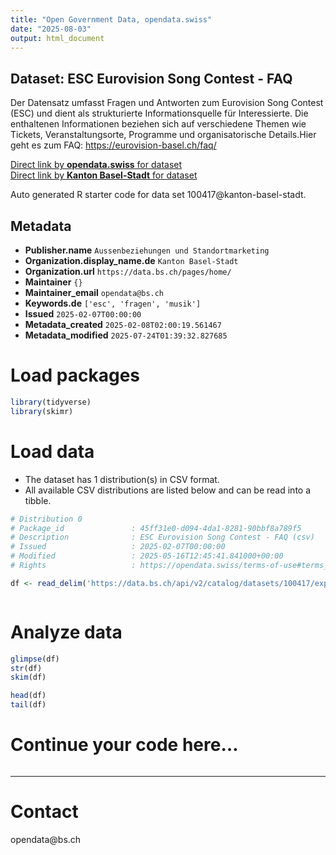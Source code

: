 ```yaml
---
title: "Open Government Data, opendata.swiss"
date: "2025-08-03"
output: html_document
---
```


## Dataset: ESC Eurovision Song Contest - FAQ

Der Datensatz umfasst Fragen und Antworten zum Eurovision Song Contest (ESC) und dient als strukturierte Informationsquelle für Interessierte. Die enthaltenen Informationen beziehen sich auf verschiedene Themen wie Tickets, Veranstaltungsorte, Programme und organisatorische Details.Hier geht es zum FAQ: [https://eurovision-basel.ch/faq/](https://eurovision-basel.ch/faq/)

[Direct link by **opendata.swiss** for dataset](https://opendata.swiss/de/dataset/esc-eurovision-song-contest-faq)<br>
[Direct link by **Kanton Basel-Stadt** for dataset](https://data.bs.ch/explore/dataset/100417/)

Auto generated R starter code for data set 100417@kanton-basel-stadt.

## Metadata

- **Publisher.name** `Aussenbeziehungen und Standortmarketing`
- **Organization.display_name.de** `Kanton Basel-Stadt`
- **Organization.url** `https://data.bs.ch/pages/home/`
- **Maintainer** `{}`
- **Maintainer_email** `opendata@bs.ch`
- **Keywords.de** `['esc', 'fragen', 'musik']`
- **Issued** `2025-02-07T00:00:00`
- **Metadata_created** `2025-02-08T02:00:19.561467`
- **Metadata_modified** `2025-07-24T01:39:32.827685`


# Load packages

```r

library(tidyverse)
library(skimr)

```

# Load data

-   The dataset has 1 distribution(s) in CSV format.
-   All available CSV distributions are listed below and can be read into a tibble.

```r

# Distribution 0
# Package_id               : 45ff31e0-d094-4da1-8281-90bbf8a789f5
# Description              : ESC Eurovision Song Contest - FAQ (csv)
# Issued                   : 2025-02-07T00:00:00
# Modified                 : 2025-05-16T12:45:41.841000+00:00
# Rights                   : https://opendata.swiss/terms-of-use#terms_open

df <- read_delim('https://data.bs.ch/api/v2/catalog/datasets/100417/exports/csv?use_labels=true')



```

# Analyze data

```r

glimpse(df)
str(df)
skim(df)

head(df)
tail(df)

```

# Continue your code here...

```r

```

------------------------------------------------------------------------

# Contact

opendata@bs.ch
